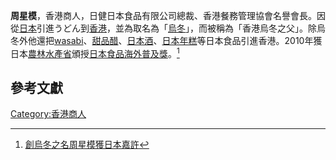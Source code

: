 '''周星模'''，香港商人，日健日本食品有限公司總裁、香港餐務管理協會名譽會長。因從[[日本|日本]]引進うどん到[[香港|香港]]，並為取名為「[[烏冬|烏冬]]」，而被稱為「香港烏冬之父」。除烏冬外他還把[[wasabi|wasabi]]、[[甜品醋|甜品醋]]、[[日本酒|日本酒]]、[[日本年糕|日本年糕]]等日本食品引進香港。2010年獲日本[[農林水產省|農林水產省]]頒授[[日本食品海外普及獎|日本食品海外普及獎]]。<ref>[http://www1.hk.apple.nextmedia.com/template/apple/art_main.php?iss_id=20100812&sec_id=4104&art_id=14336341 創烏冬之名周星模獲日本嘉許]</ref>

==參考文獻==
{{reflist}}

[[Category:香港商人|Category:香港商人]]